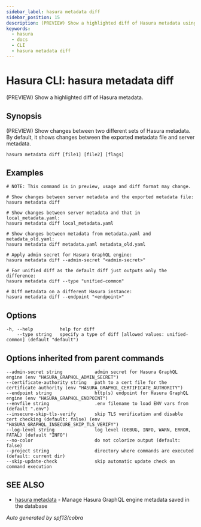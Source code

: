 ```yaml
---
sidebar_label: hasura metadata diff
sidebar_position: 15
description: (PREVIEW) Show a highlighted diff of Hasura metadata using the Hasura CLI
keywords:
  - hasura
  - docs
  - CLI
  - hasura metadata diff
---
```


# Hasura CLI: hasura metadata diff

(PREVIEW) Show a highlighted diff of Hasura metadata.

## Synopsis

(PREVIEW) Show changes between two different sets of Hasura metadata. By
default, it shows changes between the exported metadata file and server
metadata.

```
hasura metadata diff [file1] [file2] [flags]
```

## Examples

```
# NOTE: This command is in preview, usage and diff format may change.

# Show changes between server metadata and the exported metadata file:
hasura metadata diff

# Show changes between server metadata and that in local_metadata.yaml:
hasura metadata diff local_metadata.yaml

# Show changes between metadata from metadata.yaml and metadata_old.yaml:
hasura metadata diff metadata.yaml metadata_old.yaml

# Apply admin secret for Hasura GraphQL engine:
hasura metadata diff --admin-secret "<admin-secret>"

# For unified diff as the default diff just outputs only the difference:
hasura metadata diff --type "unified-common"

# Diff metadata on a different Hasura instance:
hasura metadata diff --endpoint "<endpoint>"
```

## Options

```
-h, --help          help for diff
    --type string   specify a type of diff [allowed values: unified-common] (default "default")
```

## Options inherited from parent commands

```
--admin-secret string            admin secret for Hasura GraphQL engine (env "HASURA_GRAPHQL_ADMIN_SECRET")
--certificate-authority string   path to a cert file for the certificate authority (env "HASURA_GRAPHQL_CERTIFICATE_AUTHORITY")
--endpoint string                http(s) endpoint for Hasura GraphQL engine (env "HASURA_GRAPHQL_ENDPOINT")
--envfile string                 .env filename to load ENV vars from (default ".env")
--insecure-skip-tls-verify       skip TLS verification and disable cert checking (default: false) (env "HASURA_GRAPHQL_INSECURE_SKIP_TLS_VERIFY")
--log-level string               log level (DEBUG, INFO, WARN, ERROR, FATAL) (default "INFO")
--no-color                       do not colorize output (default: false)
--project string                 directory where commands are executed (default: current dir)
--skip-update-check              skip automatic update check on command execution
```

## SEE ALSO

- [hasura metadata](/graphql/core/hasura-cli/hasura_metadata.mdx) - Manage Hasura GraphQL engine metadata saved in the database

_Auto generated by spf13/cobra_
